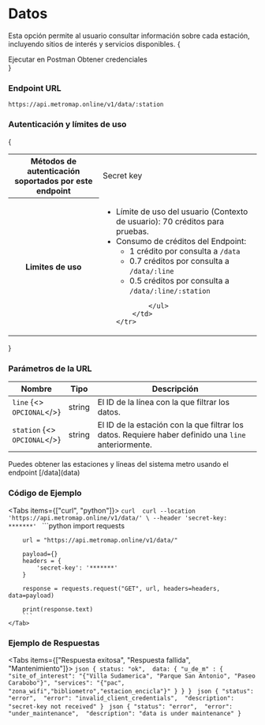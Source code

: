 
# Datos

Esta opción permite al usuario consultar información sobre cada estación, incluyendo sitios de interés y servicios disponibles.
{<div className="row">

<Link className="btn default" href="https://god.gw.postman.com/run-collection/15715400-004293d1-b81b-47f9-8a41-bdacd691c661?action=collection%2Ffork&collection-url=entityId%3D15715400-004293d1-b81b-47f9-8a41-bdacd691c661%26entityType%3Dcollection%26workspaceId%3D48faf861-de30-4c02-87b9-3867c52a87c8" target="_blank">Ejecutar en Postman</Link>
<Link className="btn default" href="credenciales">Obtener credenciales</Link>
</div>}

### Endpoint URL

`https://api.metromap.online/v1/data/:station`

### Autenticación y límites de uso

{

<table><tbody>
    <tr>
        <th>Métodos de autenticación soportados por este<br/>endpoint</th>
        <td><Link className="contrast" href="../comenzar/credenciales">Secret key</Link></td>
    </tr>
    <tr>
        <th>Limites de uso</th>
        <td>
            <ul>
            <li>Límite de uso del usuario (Contexto de usuario): 70 créditos
            para pruebas. 
            </li>
            <li>Consumo de créditos del Endpoint:
            <ul>
                <li>1 crédito por consulta a <code>/data</code>
                </li>
                <li>0.7 créditos por consulta a <code>/data/:line</code>
                </li>
                <li>0.5 créditos por consulta a <code>/data/:line/:station</code>
                </li>
                </ul>
            </li>

            </ul>
        </td>
    </tr>

</tbody>
</table>

}

### Parámetros de la URL

| Nombre    | Tipo   | Descripción                                                                                               |
| --------- | ------ | --------------------------------------------------------------------------------------------------------- |
| `line` {<><br/><code className="opt docs">OPCIONAL</code></>} | string | El ID de la línea con la que filtrar los datos. |   
| `station` {<><br/><code className="opt docs">OPCIONAL</code></>} | string | El ID de la estación con la que filtrar los datos. Requiere haber definido una `line` anteriormente.|


<Callout emoji="💡" type="info">
  Puedes obtener las estaciones y líneas del sistema metro usando el endpoint [/data](data)
</Callout>

### Código de Ejemplo

<Tabs items={["curl", "python"]}>
    <Tab>
        ```curl 
        curl --location 'https://api.metromap.online/v1/data/' \
        --header 'secret-key: *******'
        ```
    </Tab>
    <Tab>
        ```python 
        import requests

        url = "https://api.metromap.online/v1/data/"

        payload={}
        headers = {
            'secret-key': '*******'
        }

        response = requests.request("GET", url, headers=headers, data=payload)

        print(response.text)
        ```
    </Tab>

</Tabs>

### Ejemplo de Respuestas

<Tabs items={["Respuesta exitosa", "Respuesta fallida", "Mantenimiento"]}>
    <Tab>
    ```json
    {
        status: "ok", 
        data: {
            "u_de_m" : {
                "site_of_interest": "{"Villa Sudamerica", "Parque San Antonio", "Paseo Carabobo"}",
                "services": "{"pac", "zona_wifi","bibliometro","estacion_encicla"}"
            }
        }
    }
    ```
    </Tab>
    <Tab>
    ```json
    {
        "status": "error", 
        "error": "invalid_client_credentials", 
        "description": "secret-key not received"
    }
    ```
    </Tab>
    <Tab>
    ```json
    {
        "status": "error", 
        "error": "under_maintenance", 
        "description": "data is under maintenance"
    }
    ```
    </Tab>
</Tabs>